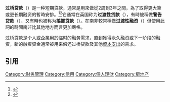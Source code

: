'''过桥贷款'''（{{lang-en|bridge loan}}）是一种短期贷款，通常是用來做從2周到3年之間，為了取得更大筆或更长期融资的暫時安排。<ref>{{Cite web|url=http://www.investopedia.com/terms/b/bridgeloan.asp|title=Investopedia Definition: Bridge Loan|publisher=Investopedia|accessdate=2016-10-25|archive-date=2019-05-02|archive-url=https://web.archive.org/web/20190502172325/https://www.investopedia.com/terms/b/bridgeloan.asp|dead-url=no}}</ref><ref>{{Cite web|url=http://financial-dictionary.thefreedictionary.com/bridge+loan|title=Financial Dictionary: Bridge Loan|accessdate=2016-10-25|archive-date=2016-10-25|archive-url=https://web.archive.org/web/20161025114844/http://financial-dictionary.thefreedictionary.com/bridge+loan|dead-url=no}}</ref>它通常在英国称为'''过渡性贷款'''（{{lang-en|bridging loan}}），有時被稱做'''警告贷款'''（{{lang-en|caveat loan}}），又有時也被称为'''搖擺贷款'''（{{lang-en|swing loan}}）。在南非較常稱做'''过渡性融资'''（{{lang-en|bridging financing}}）但使用此詞的時間南非比其他地方而言更加嚴格。

过桥贷款是个人或企業用於临时的融务需求，直到獲得永久融资或下一阶段的融资，新的融资资金通常被用来偿还过桥贷款及其他[[資本支出|資本支出]]的需求。

== 引用 ==
{{Reflist}}
[[Category:财务管理|Category:财务管理]]
[[Category:信用|Category:信用]]
[[Category:個人理財|Category:個人理財]]
[[Category:房地产|Category:房地产]]